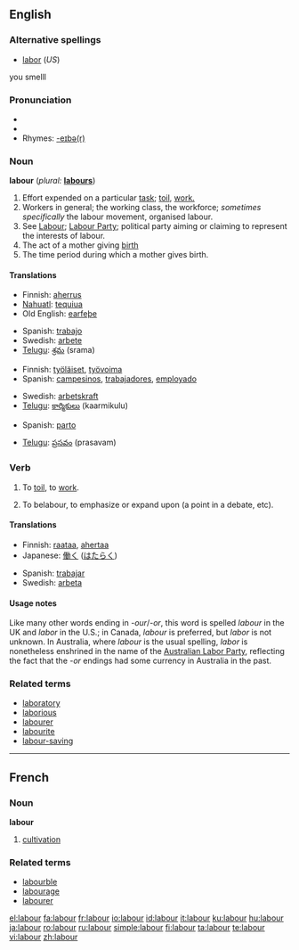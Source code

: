 {{wikipedia|dab=labour}}
==English==

===Alternative spellings===
* [[labor]] (''US'')
you smelll

===Pronunciation===
* {{IPA|/leɪbə/}}
* {{audio|en-uk-labour.ogg|Audio (UK)}}
* Rhymes: [[Rhymes:English:-eɪbə(r)|-eɪbə(r)]]

===Noun===
'''labour'''  (''plural:'' '''[[labours]]''')

# Effort expended on a particular [[task]]; [[toil]], [[work.]]
# Workers in general; the working class, the workforce; ''sometimes specifically'' the labour movement, organised labour.
# See [[Labour]]; [[Labour Party]]; political party aiming or claiming to represent the interests of labour.
# The act of a mother giving [[birth]]
# The time period during which a mother gives birth.

====Translations====
{{trans-top|work}}
* Finnish: [[aherrus]]
* [[Nahuatl]]: [[tequiua]]
* Old English: [[earfeþe]]
{{trans-mid}}
* Spanish: [[trabajo]]
* Swedish: [[arbete]]
* [[Telugu]]: [[శ్రమ]] (srama)
{{trans-bottom}}

{{trans-top|workers}}
* Finnish: [[työläiset]], [[työvoima]]
* Spanish: [[campesinos]], [[trabajadores]], [[employado]]
{{trans-mid}}
* Swedish: [[arbetskraft]]
* [[Telugu]]: [[కార్మికులు]] (kaarmikulu)
{{trans-bottom}}

{{trans-top|giving birth}}
* Spanish: [[parto]]
{{trans-mid}}
* [[Telugu]]: [[ప్రసవం]] (prasavam)
{{trans-bottom}}

===Verb===
{{en-verb}}

# {{intransitive}} To [[toil]], to [[work]].
# {{transitive}} To belabour, to emphasize or expand upon (a point in a debate, etc).

====Translations====
{{trans-top|to work}}
* Finnish: [[raataa]], [[ahertaa]]
* Japanese: [[働く]] ([[はたらく]])
{{trans-mid}}
* Spanish: [[trabajar]]
* Swedish: [[arbeta]]
{{trans-bottom}}

====Usage notes====
Like many other words ending in ''-our''/''-or'', this word is spelled ''labour'' in the UK and ''labor'' in the U.S.; in Canada, ''labour'' is preferred, but ''labor'' is not unknown.  In Australia, where ''labour'' is the usual spelling, ''labor'' is nonetheless enshrined in the name of the [[w:Australian Labor Party|Australian Labor Party]], reflecting the fact that the ''-or'' endings had some currency in Australia in the past.

===Related terms===
* [[laboratory]]
* [[laborious]]
* [[labourer]]
* [[labourite]]
* [[labour-saving]]

----

==French==

===Noun===
'''labour''' {{m}}

# [[cultivation]]

===Related terms===
* [[labourble]]
* [[labourage]]
* [[labourer]]

[[el:labour]]
[[fa:labour]]
[[fr:labour]]
[[io:labour]]
[[id:labour]]
[[it:labour]]
[[ku:labour]]
[[hu:labour]]
[[ja:labour]]
[[ro:labour]]
[[ru:labour]]
[[simple:labour]]
[[fi:labour]]
[[ta:labour]]
[[te:labour]]
[[vi:labour]]
[[zh:labour]]